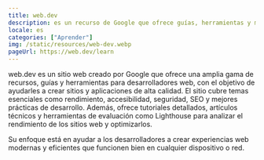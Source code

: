 ```yaml
---
title: web.dev
description: es un recurso de Google que ofrece guías, herramientas y mejores prácticas para ayudar a los desarrolladores a crear sitios web rápidos, accesibles y seguros.
locale: es
categories: ["Aprender"]
img: /static/resources/web-dev.webp
pageUrl: https://web.dev/learn
---
```


web.dev es un sitio web creado por Google que ofrece una amplia gama de recursos, guías y herramientas para desarrolladores web, con el objetivo de ayudarles a crear sitios y aplicaciones de alta calidad. El sitio cubre temas esenciales como rendimiento, accesibilidad, seguridad, SEO y mejores prácticas de desarrollo. Además, ofrece tutoriales detallados, artículos técnicos y herramientas de evaluación como Lighthouse para analizar el rendimiento de los sitios web y optimizarlos.

Su enfoque está en ayudar a los desarrolladores a crear experiencias web modernas y eficientes que funcionen bien en cualquier dispositivo o red.
